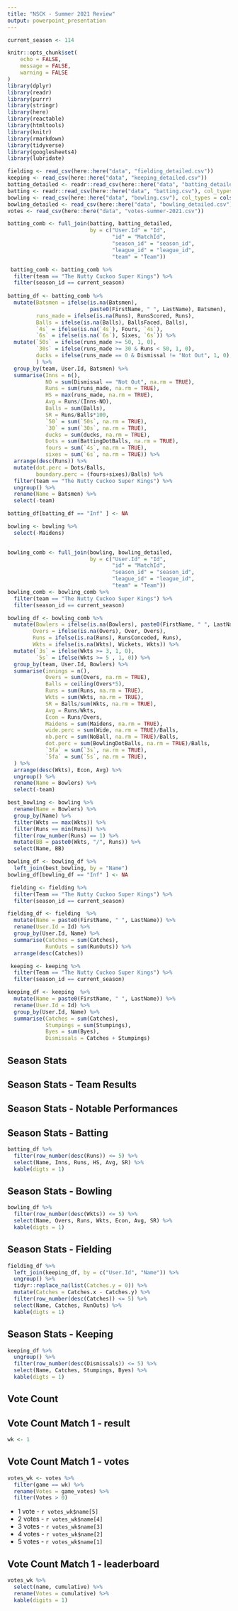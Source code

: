 ```yaml
---
title: "NSCK - Summer 2021 Review"
output: powerpoint_presentation
---
```


```r
current_season <- 114

knitr::opts_chunk$set(
	echo = FALSE,
	message = FALSE,
	warning = FALSE
)
library(dplyr)
library(readr)
library(purrr)
library(stringr)
library(here)
library(reactable)
library(htmltools)
library(knitr)
library(rmarkdown)
library(tidyverse)
library(googlesheets4)
library(lubridate)

fielding <- read_csv(here::here("data", "fielding_detailed.csv"))
keeping <- read_csv(here::here("data", "keeping_detailed.csv"))
batting_detailed <- readr::read_csv(here::here("data", "batting_detailed.csv"), col_types = cols())
batting <- readr::read_csv(here::here("data", "batting.csv"), col_types = cols())
bowling <- read_csv(here::here("data", "bowling.csv"), col_types = cols())
bowling_detailed <- read_csv(here::here("data", "bowling_detailed.csv"), col_types = cols())
votes <- read_csv(here::here("data", "votes-summer-2021.csv"))
```


```r
batting_comb <- full_join(batting, batting_detailed, 
                          by = c("User.Id" = "Id", 
                                 "id" = "MatchId",
                                 "season_id" = "season_id",
                                 "league_id" = "league_id",
                                 "team" = "Team"))

 batting_comb <- batting_comb %>%
  filter(team == "The Nutty Cuckoo Super Kings") %>%
  filter(season_id == current_season)
 
batting_df <- batting_comb %>%
  mutate(Batsmen = ifelse(is.na(Batsmen),
                          paste0(FirstName, " ", LastName), Batsmen),
         runs_made = ifelse(is.na(Runs), RunsScored, Runs),
         Balls = ifelse(is.na(Balls), BallsFaced, Balls),
         `4s` = ifelse(is.na(`4s`), Fours, `4s`),
         `6s` = ifelse(is.na(`6s`), Sixes, `6s`)) %>%
  mutate(`50s` = ifelse(runs_made >= 50, 1, 0),
         `30s` = ifelse(runs_made >= 30 & Runs < 50, 1, 0),
         ducks = ifelse(runs_made == 0 & Dismissal != "Not Out", 1, 0),
         ) %>%
  group_by(team, User.Id, Batsmen) %>%
  summarise(Inns = n(),
            NO = sum(Dismissal == "Not Out", na.rm = TRUE),
            Runs = sum(runs_made, na.rm = TRUE),
            HS = max(runs_made, na.rm = TRUE),
            Avg = Runs/(Inns-NO),
            Balls = sum(Balls),
            SR = Runs/Balls*100,
            `50` = sum(`50s`, na.rm = TRUE),
            `30` = sum(`30s`, na.rm = TRUE),
            ducks = sum(ducks, na.rm = TRUE),
            Dots = sum(BattingDotBalls, na.rm = TRUE),
            fours = sum(`4s`, na.rm = TRUE),
            sixes = sum(`6s`, na.rm = TRUE)) %>%
  arrange(desc(Runs)) %>%
  mutate(dot.perc = Dots/Balls,
         boundary.perc = (fours+sixes)/Balls) %>%
  filter(team == "The Nutty Cuckoo Super Kings") %>%
  ungroup() %>%
  rename(Name = Batsmen) %>%
  select(-team)

batting_df[batting_df == "Inf" ] <- NA

```


```r
bowling <- bowling %>% 
  select(-Maidens) 
  

bowling_comb <- full_join(bowling, bowling_detailed, 
                          by = c("User.Id" = "Id", 
                                 "id" = "MatchId",
                                 "season_id" = "season_id",
                                 "league_id" = "league_id",
                                 "team" = "Team"))
bowling_comb <- bowling_comb %>%
  filter(team == "The Nutty Cuckoo Super Kings") %>%
  filter(season_id == current_season)

bowling_df <- bowling_comb %>%
  mutate(Bowlers = ifelse(is.na(Bowlers), paste0(FirstName, " ", LastName), Bowlers),
        Overs = ifelse(is.na(Overs), Over, Overs),
        Runs = ifelse(is.na(Runs), RunsConceded, Runs),
        Wkts = ifelse(is.na(Wkts), Wickets, Wkts)) %>%
  mutate(`3s` = ifelse(Wkts >= 3, 1, 0),
         `5s` = ifelse(Wkts >= 5 , 1, 0)) %>%
  group_by(team, User.Id, Bowlers) %>%
  summarise(innings = n(),
            Overs = sum(Overs, na.rm = TRUE),
            Balls = ceiling(Overs*5),
            Runs = sum(Runs, na.rm = TRUE),
            Wkts = sum(Wkts, na.rm = TRUE),
            SR = Balls/sum(Wkts, na.rm = TRUE),
            Avg = Runs/Wkts,
            Econ = Runs/Overs,
            Maidens = sum(Maidens, na.rm = TRUE),
            wide.perc = sum(Wide, na.rm = TRUE)/Balls,
            nb.perc = sum(NoBall, na.rm = TRUE)/Balls,
            dot.perc = sum(BowlingDotBalls, na.rm = TRUE)/Balls,
            `3fa` = sum(`3s`, na.rm = TRUE),
            `5fa` = sum(`5s`, na.rm = TRUE),
  ) %>%
  arrange(desc(Wkts), Econ, Avg) %>%
  ungroup() %>%
  rename(Name = Bowlers) %>%
  select(-team)

best_bowling <- bowling %>% 
  rename(Name = Bowlers) %>%
  group_by(Name) %>% 
  filter(Wkts == max(Wkts)) %>% 
  filter(Runs == min(Runs)) %>% 
  filter(row_number(Runs) == 1) %>%
  mutate(BB = paste0(Wkts, "/", Runs)) %>%
  select(Name, BB)

bowling_df <- bowling_df %>%
  left_join(best_bowling, by = "Name")
bowling_df[bowling_df == "Inf" ] <- NA

```

```r
 fielding <- fielding %>%
  filter(Team == "The Nutty Cuckoo Super Kings") %>%
  filter(season_id == current_season)

fielding_df <- fielding  %>%
  mutate(Name = paste0(FirstName, " ", LastName)) %>%
  rename(User.Id = Id) %>%
  group_by(User.Id, Name) %>%
  summarise(Catches = sum(Catches), 
            RunOuts = sum(RunOuts)) %>%
  arrange(desc(Catches))

```

```r
 keeping <- keeping %>%
  filter(Team == "The Nutty Cuckoo Super Kings") %>%
  filter(season_id == current_season)

keeping_df <- keeping  %>%
  mutate(Name = paste0(FirstName, " ", LastName)) %>%
  rename(User.Id = Id) %>%
  group_by(User.Id, Name) %>%
  summarise(Catches = sum(Catches), 
            Stumpings = sum(Stumpings),
            Byes = sum(Byes),
            Dismissals = Catches + Stumpings)

```

## Season Stats

## Season Stats - Team Results

## Season Stats - Notable Performances

## Season Stats - Batting


```r
batting_df %>%
  filter(row_number(desc(Runs)) <= 5) %>%
  select(Name, Inns, Runs, HS, Avg, SR) %>%
  kable(digts = 1)

```

## Season Stats - Bowling

```r
bowling_df %>%
  filter(row_number(desc(Wkts)) <= 5) %>%
  select(Name, Overs, Runs, Wkts, Econ, Avg, SR) %>%
  kable(digts = 1)

```

## Season Stats - Fielding
```r
fielding_df %>% 
  left_join(keeping_df, by = c("User.Id", "Name")) %>%
  ungroup() %>%
  tidyr::replace_na(list(Catches.y = 0)) %>%
  mutate(Catches = Catches.x - Catches.y) %>%
  filter(row_number(desc(Catches)) <= 5) %>%
  select(Name, Catches, RunOuts) %>%
  kable(digts = 1)

```
## Season Stats - Keeping
```r
keeping_df %>%
  ungroup() %>%
  filter(row_number(desc(Dismissals)) <= 5) %>%
  select(Name, Catches, Stumpings, Byes) %>%
  kable(digts = 1)

```

## Vote Count

## Vote Count Match 1 - result
```r
wk <- 1

```
## Vote Count Match 1 - votes

```r
votes_wk <- votes %>%
  filter(game == wk) %>%
  rename(Votes = game_votes) %>%
  filter(Votes > 0)

```
- 1 vote - `r votes_wk$name[5]`
- 2 votes - `r votes_wk$name[4]`
- 3 votes - `r votes_wk$name[3]`
- 4 votes - `r votes_wk$name[2]`
- 5 votes - `r votes_wk$name[1]`


## Vote Count Match 1 - leaderboard

```r
votes_wk %>%
  select(name, cumulative) %>%
  rename(Votes = cumulative) %>%
  kable(digits = 1) 

```

